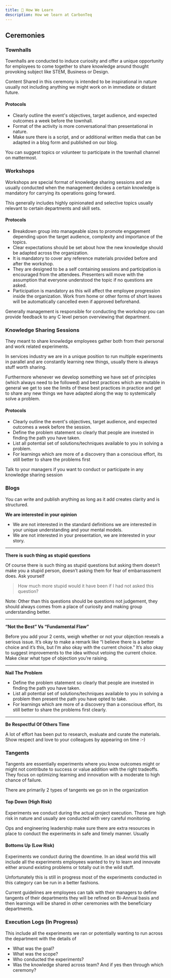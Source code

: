 ```yaml
---
title: 📖 How We Learn
description: How we learn at CarbonTeq
---
```



## Ceremonies

### Townhalls

Townhalls are conducted to induce curiosity and offer a unique opportunity for employees to come together to share knowledge around thought provoking subject like STEM, Business or Design.

Content Shared in this ceremony is intended to be inspirational in nature usually not including anything we might work on in immediate or distant future. 

#### Protocols

* Clearly outline the event's objectives, target audience, and expected outcomes a week before the townhall.
* Format of the activity is more conversational than presentational in nature.
* Make sure there is a script, and or additional written media that can be adapted in a blog form and published on our blog.


<Aside type="tip" title="Townhall">
You can suggest topics or volunteer to participate in the townhall channel on mattermost.
</Aside>

### Workshops

Workshops are special format of knowledge sharing sessions and are usually conducted when the management decides a certain knowledge is mandatory for carrying its operations going forward.

This generally includes highly opinionated and selective topics usually relevant to certain departments and skill sets.

#### Protocols

* Breakdown group into manageable sizes to promote engagement depending upon the target audience, complexity and importance of the topics.
* Clear expectations should be set about how the new knowledge should be adapted across the organization.
* It is mandatory to cover any reference materials provided before and after the workshop.
* They are designed to be a self containing sessions and participation is encouraged from the attendees. Presenters will move with the assumption that everyone understood the topic if no questions are asked.
* Participation is mandatory as this will affect the employee progression inside the organization. Work from home or other forms of short leaves will be automatically cancelled even if approved beforehand.


<Aside title="Workshop Conductors">
Generally management is responsible for conducting the workshop you can provide feedback to any C level person overviewing that department.
</Aside>


### Knowledge Sharing Sessions

They meant to share knowledge employees gather both from their personal and work related experiments. 

In services industry we are in a unique position to run multiple experiments in parallel and are constantly learning new things, usually there is always stuff worth sharing. 

Furthermore whenever we develop something we have set of principles (which always need to be followed) and best practices which are mutable in general we get to see the limits of these best practices in practice and get to share any new things we have adapted along the way to systemically solve a problem.

#### Protocols

* Clearly outline the event's objectives, target audience, and expected outcomes a week before the session.
* Define the problem statement so clearly that people are invested in finding the path you have taken.
* List all potential set of solutions/techniques available to you in solving a problem.
* For learnings which are more of a discovery than a conscious effort, its still better to share the problems first




<Aside type="tip" title="Participation Tips">
Talk to your managers if you want to conduct or participate in any knowledge sharing session
</Aside>


### Blogs

You can write and publish anything as long as it add creates clarity and is structured.



<Aside type="note" title="Mannerisms for Above Ceremonies">



 **We are interested in your opinion**

* We are not interested in the standard definitions we are interested in your unique understanding and your mental models.
* We are not interested in your presentation, we are interested in your story.

--- 

**There is such thing as stupid questions**

Of course there is such thing as stupid questions but asking them doesn’t make you a stupid person, doesn’t asking them for fear of embarrassment does. Ask yourself

> How much more stupid would it have been if I had not asked this question?

Note: Other than this questions should be questions not judgement, they should always comes from a place of curiosity and making group understanding better.

--- 

**“Not the Best” Vs “Fundamental Flaw”**

Before you add your 2 cents, weigh whether or not your objection reveals a serious issue. It’s okay to make a remark like “I believe there is a better choice and it’s this, but I’m also okay with the current choice.” It’s also okay to suggest improvements to the idea without vetoing the current choice. Make clear what type of objection you’re raising.


--- 

**Nail The Problem**

* Define the problem statement so clearly that people are invested in finding the path you have taken.
* List all potential set of solutions/techniques available to you in solving a problem then present the path you have opted to take.
* For learnings which are more of a discovery than a conscious effort, its still better to share the problems first clearly.

---

**Be Respectful Of Others Time**

A lot of effort has been put to research, evaluate and curate the materials. Show respect and love to your colleagues by appearing on time :-)

</Aside>

### Tangents

Tangents are essentially experiments where you know outcomes might or might not contribute to success or value addition with the right tradeoffs. They focus on optimizing learning and innovation with a moderate to high chance of failure.

There are primarily 2 types of tangents we go on in the organization

#### Top Down (High Risk)

Experiments we conduct during the actual project execution. These are high risk in nature and usually are conducted with very careful monitoring. 

Ops and engineering leadership make sure there are extra resources in place to conduct the experiments in safe and timely manner. Usually 

#### Bottoms Up (Low Risk)

Experiments we conduct during the downtime. In an ideal world this will include all the experiments employees wanted to try to learn and innovate either around existing problems or totally out in the wild stuff. 

Unfortunately this is still in progress most of the experiments conducted in this category can be run in a better fashions.


<Aside type="tip" title="Tangents">
Current guidelines are employees can talk with their managers to define tangents of their departments they will be refined on Bi-Annual basis and then learnings will be shared in other ceremonies with the beneficiary departments.

</Aside>

### Execution Logs (In Progress)

This include all the experiments we ran or potentially wanting to run across the department with the details of 

* What was the goal?
* What was the scope?
* Who conducted the experiments?
* Was the knowledge shared across team? And if yes then through which ceremony?
